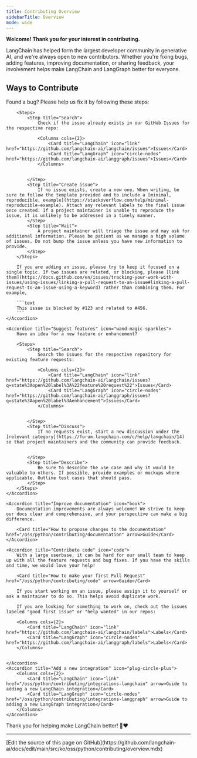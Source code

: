 ```yaml
---
title: Contributing Overview
sidebarTitle: Overview
mode: wide
---
```


**Welcome! Thank you for your interest in contributing.**

LangChain has helped form the largest developer community in generative AI, and we're always open to new contributors. Whether you're fixing bugs, adding features, improving documentation, or sharing feedback, your involvement helps make LangChain and LangGraph better for everyone.

## Ways to Contribute

<AccordionGroup>
    <Accordion title="Report bugs" icon="bug">
        Found a bug? Please help us fix it by following these steps:

        <Steps>
            <Step title="Search">
                Check if the issue already exists in our GitHub Issues for the respective repo:

                <Columns cols={2}>
                    <Card title="LangChain" icon="link" href="https://github.com/langchain-ai/langchain/issues">Issues</Card>
                    <Card title="LangGraph" icon="circle-nodes" href="https://github.com/langchain-ai/langgraph/issues">Issues</Card>
                </Columns>


            </Step>
            <Step title="Create issue">
                If no issue exists, create a new one. When writing, be sure to follow the template provided and to include a [minimal, reproducible, example](https://stackoverflow.com/help/minimal-reproducible-example). Attach any relevant labels to the final issue once created. If a project maintainer is unable to reproduce the issue, it is unlikely to be addressed in a timely manner.
            </Step>
            <Step title="Wait">
                A project maintainer will triage the issue and may ask for additional information. Please be patient as we manage a high volume of issues. Do not bump the issue unless you have new information to provide.
            </Step>
        </Steps>

        If you are adding an issue, please try to keep it focused on a single topic. If two issues are related, or blocking, please [link them](https://docs.github.com/en/issues/tracking-your-work-with-issues/using-issues/linking-a-pull-request-to-an-issue#linking-a-pull-request-to-an-issue-using-a-keyword) rather than combining them. For example,

        ```text
        This issue is blocked by #123 and related to #456.
        ```
    </Accordion>

    <Accordion title="Suggest features" icon="wand-magic-sparkles">
        Have an idea for a new feature or enhancement?

        <Steps>
            <Step title="Search">
                Search the issues for the respective repository for existing feature requests:

                <Columns cols={2}>
                    <Card title="LangChain" icon="link" href="https://github.com/langchain-ai/langchain/issues?q=state%3Aopen%20label%3A%22feature%20request%22">Issues</Card>
                    <Card title="LangGraph" icon="circle-nodes" href="https://github.com/langchain-ai/langgraph/issues?q=state%3Aopen%20label%3Aenhancement">Issues</Card>
                </Columns>


            </Step>
            <Step title="Discuss">
                If no requests exist, start a new discussion under the [relevant category](https://forum.langchain.com/c/help/langchain/14) so that project maintainers and the community can provide feedback.


            </Step>
            <Step title="Describe">
                Be sure to describe the use case and why it would be valuable to others. If possible, provide examples or mockups where applicable. Outline test cases that should pass.
            </Step>
        </Steps>
    </Accordion>

    <Accordion title="Improve documentation" icon="book">
        Documentation improvements are always welcome! We strive to keep our docs clear and comprehensive, and your perspective can make a big difference.

        <Card title="How to propose changes to the documentation" href="/oss/python/contributing/documentation" arrow>Guide</Card>
    </Accordion>

    <Accordion title="Contribute code" icon="code">
        With a large userbase, it can be hard for our small team to keep up with all the feature requests and bug fixes. If you have the skills and time, we would love your help!

        <Card title="How to make your first Pull Request" href="/oss/python/contributing/code" arrow>Guide</Card>

        If you start working on an issue, please assign it to yourself or ask a maintainer to do so. This helps avoid duplicate work.

        If you are looking for something to work on, check out the issues labeled "good first issue" or "help wanted" in our repos:

        <Columns cols={2}>
            <Card title="LangChain" icon="link" href="https://github.com/langchain-ai/langchain/labels">Labels</Card>
            <Card title="LangGraph" icon="circle-nodes" href="https://github.com/langchain-ai/langgraph/labels">Labels</Card>
        </Columns>


    </Accordion>
    <Accordion title="Add a new integration" icon="plug-circle-plus">
        <Columns cols={2}>
            <Card title="LangChain" icon="link" href="/oss/python/contributing/integrations-langchain" arrow>Guide to adding a new LangChain integration</Card>
            <Card title="LangGraph" icon="circle-nodes" href="/oss/python/contributing/integrations-langgraph" arrow>Guide to adding a new LangGraph integration</Card>
        </Columns>
    </Accordion>
</AccordionGroup>

Thank you for helping make LangChain better! 🦜❤️

---

<Callout icon="pen-to-square" iconType="regular">
  [Edit the source of this page on GitHub](https://github.com/langchain-ai/docs/edit/main/src/ko/oss/python/contributing/overview.mdx)
</Callout>
